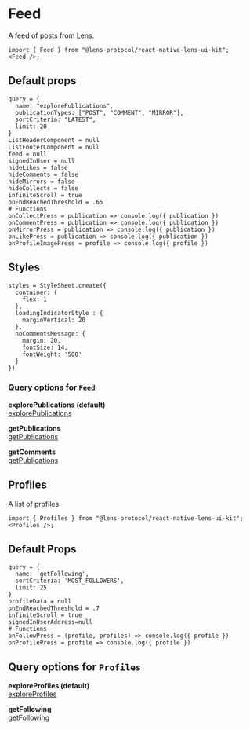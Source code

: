 # Feed

A feed of posts from Lens.

```tsx
import { Feed } from "@lens-protocol/react-native-lens-ui-kit";
<Feed />;
```

## Default props

```
query = {
  name: "explorePublications",
  publicationTypes: ["POST", "COMMENT", "MIRROR"],
  sortCriteria: "LATEST",
  limit: 20
}
ListHeaderComponent = null
ListFooterComponent = null
feed = null
signedInUser = null
hideLikes = false
hideComments = false
hideMirrors = false
hideCollects = false
infiniteScroll = true
onEndReachedThreshold = .65
# Functions
onCollectPress = publication => console.log({ publication })
onCommentPress = publication => console.log({ publication })
onMirrorPress = publication => console.log({ publication })
onLikePress = publication => console.log({ publication })
onProfileImagePress = profile => console.log({ profile })
```

## Styles

```
styles = StyleSheet.create({
  container: {
    flex: 1
  },
  loadingIndicatorStyle : {
    marginVertical: 20
  },
  noCommentsMessage: {
    margin: 20,
    fontSize: 14,
    fontWeight: '500'
  }
})
```

### Query options for `Feed`

**explorePublications (default)**  
[explorePublications](./src/graphql/explorePublications.graphql)

**getPublications**  
[getPublications](./src/graphql/getPublications.graphql)

**getComments**  
[getPublications](./src/graphql/getPublications.graphql)

## Profiles

A list of profiles

```tsx
import { Profiles } from "@lens-protocol/react-native-lens-ui-kit";
<Profiles />;
```

## Default Props

```
query = {
  name: 'getFollowing',
  sortCriteria: 'MOST_FOLLOWERS',
  limit: 25
}
profileData = null
onEndReachedThreshold = .7
infiniteScroll = true
signedInUserAddress=null
# Functions
onFollowPress = (profile, profiles) => console.log({ profile })
onProfilePress = profile => console.log({ profile })
```

## Query options for `Profiles`

**exploreProfiles (default)**  
[exploreProfiles](./src/graphql/exploreProfiles.graphql)

**getFollowing**  
[getFollowing](./src/graphql/getFollowing.graphql)
